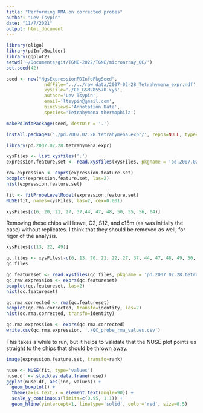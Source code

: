 ```yaml
---
title: "Performing RMA on corrected probes"
author: "Lev Tsypin"
date: "11/7/2021"
output: html_document
---
```


```r
library(oligo)
library(pdInfoBuilder)
library(ggplot2)
setwd('~/Documents/git/TGNE-2022/TGNE/microarray_QC/')
set.seed(42)
```

```r
seed <- new("NgsExpressionPDInfoPkgSeed",
              ndfFile='../../raw_data/2007-02-28_Tetrahymena_expr.ndf',
              xysFile='./C0_GSM285570.xys',
              author='Lev Tsypin',
              email='ltsypin@gmail.com',
              biocViews='Annotation Data',
              species='Tetrahymena thermophila')

makePdInfoPackage(seed, destDir = '.')
```


```r
install.packages('./pd.2007.02.28.tetrahymena.expr/', repos=NULL, type='source')
```

```r
library(pd.2007.02.28.tetrahymena.expr)
```

```r
xysFiles <- list.xysfiles('.')
expression.feature.set <- read.xysfiles(xysFiles, pkgname = 'pd.2007.02.28.tetrahymena.expr')
```

```r
raw.expression <- exprs(expression.feature.set)
boxplot(expression.feature.set, las=2)
hist(expression.feature.set)
```

```r
fit <- fitProbeLevelModel(expression.feature.set)
NUSE(fit, names=xysFiles, las=2, cex=0.001)
```


```r
xysFiles[c(6, 20, 21, 27, 37,44, 47, 48, 50, 55, 56, 64)]
```

Removing these chips will leave, C2, S12, and c15m (as was initially the case) 
without replicates. I think that they should be removed as well, for rigor 
of the analysis.
```r
xysFiles[c(13, 22, 49)]
```

```r
qc.files <- xysFiles[-c(6, 13, 20, 21, 22, 27, 37, 44, 47, 48, 49, 50, 55, 56, 64)]
qc.files
```

```r
qc.featureset <- read.xysfiles(qc.files, pkgname = 'pd.2007.02.28.tetrahymena.expr')
qc.raw.expression <- exprs(qc.featureset)
boxplot(qc.featureset, las=2)
hist(qc.featureset)
```


```r
qc.rma.corrected <- rma(qc.featureset)
boxplot(qc.rma.corrected, transfo=identity, las=2)
hist(qc.rma.corrected, transfo=identity)
```



```r
qc.rma.expression <- exprs(qc.rma.corrected)
write.csv(qc.rma.expression, './QC_probe_rma_values.csv')
```

This takes a while to run, but it helps to validate that the NUSE plot points
us straight to the chips that should be thrown away.
```r
image(expression.feature.set, transfo=rank)
```




```r
nuse <- NUSE(fit, type='values')
nuse.df <- stack(as.data.frame(nuse))
ggplot(nuse.df, aes(ind, values)) + 
  geom_boxplot() + 
  theme(axis.text.x = element_text(angle=90)) + 
  scale_y_continuous(limits=c(0.95, 1.1)) +
  geom_hline(yintercept=1, linetype='solid', color='red', size=0.5)
```




